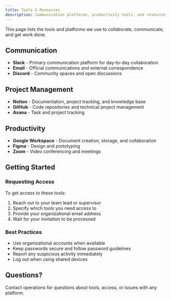```yaml
---
title: Tools & Resources
description: Communication platforms, productivity tools, and resources we use day-to-day.
---
```


This page lists the tools and platforms we use to collaborate, communicate, and get work done.

## Communication

- **Slack** - Primary communication platform for day-to-day collaboration
- **Email** - Official communications and external correspondence
- **Discord** - Community spaces and open discussions

## Project Management

- **Notion** - Documentation, project tracking, and knowledge base
- **GitHub** - Code repositories and technical project management
- **Asana** - Task and project tracking

## Productivity

- **Google Workspace** - Document creation, storage, and collaboration
- **Figma** - Design and prototyping
- **Zoom** - Video conferencing and meetings

## Getting Started

### Requesting Access

To get access to these tools:

1. Reach out to your team lead or supervisor
2. Specify which tools you need access to
3. Provide your organizational email address
4. Wait for your invitation to be processed

### Best Practices

- Use organizational accounts when available
- Keep passwords secure and follow password guidelines
- Report any suspicious activity immediately
- Log out when using shared devices

## Questions?

Contact operations for questions about tools, access, or issues with any platform.
